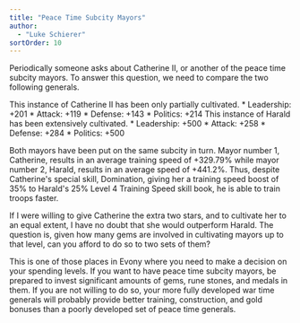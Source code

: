```yaml
---
title: "Peace Time Subcity Mayors"
author: 
  - "Luke Schierer"
sortOrder: 10
---
```


Periodically someone asks about Catherine II, or another of the peace time
subcity mayors.  To answer this question, we need to compare the two following
generals. 

<HFlexBox>
    <Card heading="Catherine II" alt="Catherine II" img="/public/images/generals/Catherine_II.jpg" >
        This instance of Catherine II has been only partially cultivated.
        * Leadership: +201
        * Attack: +119
        * Defense: +143
        * Politics: +214
    </Card>
    <Card heading="Harald" alt="Harald" img="/public/images/generals/Harald.jpg" >
        This instance of Harald has been extensively cultivated.
        * Leadership: +500
        * Attack: +258
        * Defense: +284
        * Politics: +500
    </Card>
</HFlexBox>

Both mayors have been put on the same subcity in turn.  Mayor number 1,
Catherine, results in an average training speed of +329.79% while mayor number
2, Harald, results in an average speed of +441.2%.  Thus, despite Catherine's
special skill, Domination, giving her a training speed boost of 35% to Harald's
25% Level 4 Training Speed skill book, he is able to train troops faster.

If I were willing to give Catherine the extra two stars, and to cultivate her
to an equal extent, I have no doubt that she would outperform Harald.  The
question is, given how many gems are involved in cultivating mayors up to that
level, can you afford to do so to two sets of them?

This is one of those places in Evony where you need to make a decision on your
spending levels.  If you want to have peace time subcity mayors, be prepared to
invest significant amounts of gems, rune stones, and medals in them.  If you
are not willing to do so, your more fully developed war time generals will
probably provide better training, construction, and gold bonuses than a poorly
developed set of peace time generals. 
